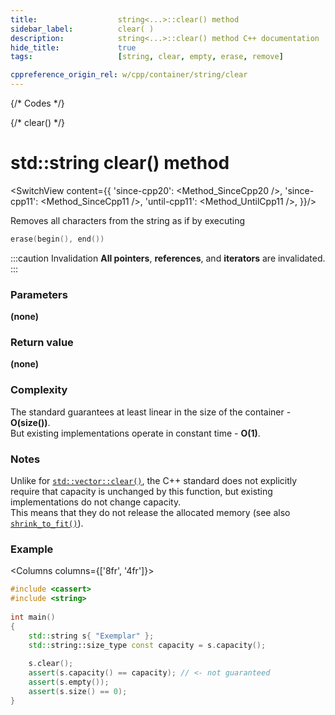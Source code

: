 ```yaml
---
title:					string<...>::clear() method
sidebar_label:			clear( )
description:			string<...>::clear() method C++ documentation
hide_title:				true
tags:					[string, clear, empty, erase, remove]

cppreference_origin_rel: w/cpp/container/string/clear
---
```



{/* Codes */}

{/* clear() */}

# std::string clear() method

<SwitchView content={{
	'since-cpp20': <Method_SinceCpp20 />,
	'since-cpp11': <Method_SinceCpp11 />,
	'until-cpp11': <Method_UntilCpp11 />,
}}/>

Removes all characters from the string as if by executing
```cpp
erase(begin(), end())
```

:::caution Invalidation
**All pointers**, **references**, and **iterators** are invalidated.
:::

### Parameters

**(none)**

### Return value

**(none)**

### Complexity

The standard guarantees at least linear in the size of the container - **O(size())**.  
But existing implementations operate in constant time - **O(1)**.

### Notes

Unlike for [`std::vector::clear()`](../../arrays/vector/clear), the C++ standard does not explicitly require that capacity is unchanged by this function, but existing implementations do not change capacity.  
This means that they do not release the allocated memory (see also [`shrink_to_fit()`](shrink_to_fit)).

### Example

<Columns columns={['8fr', '4fr']}>
<div>

```cpp
#include <cassert>
#include <string>
 
int main()
{
    std::string s{ "Exemplar" };
    std::string::size_type const capacity = s.capacity();
 
    s.clear();
    assert(s.capacity() == capacity); // <- not guaranteed
    assert(s.empty());
    assert(s.size() == 0);
}
```

</div>
<div>

```plaintext title="Output"
```

</div>
</Columns>
